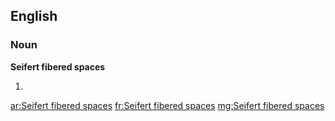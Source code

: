 ==English==

===Noun===
'''Seifert fibered spaces'''

# {{plural of|Seifert fibered space}}

[[ar:Seifert fibered spaces]]
[[fr:Seifert fibered spaces]]
[[mg:Seifert fibered spaces]]